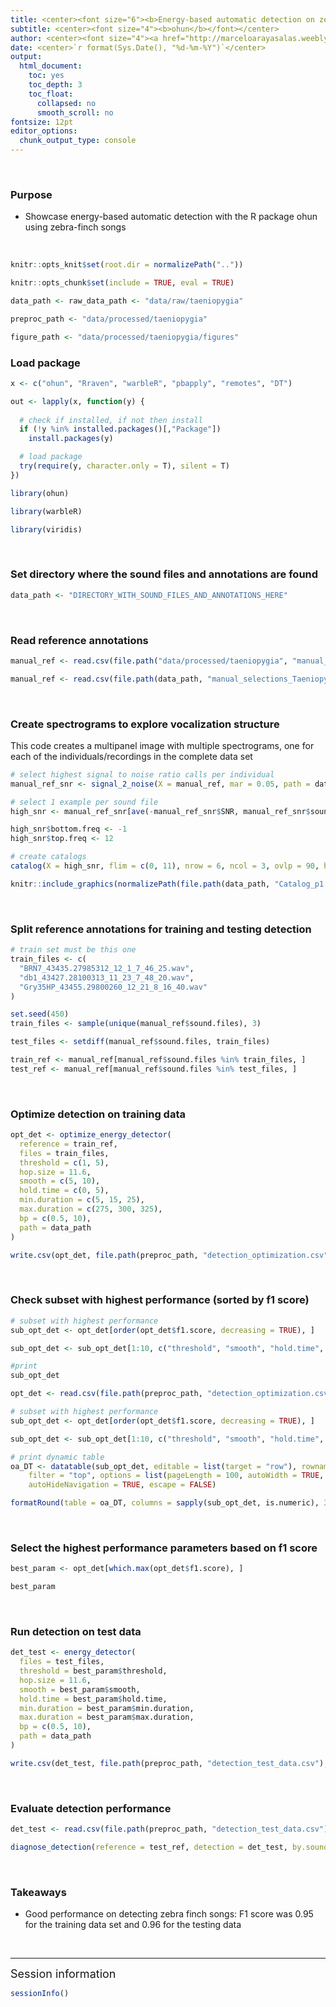 ```yaml
---
title: <center><font size="6"><b>Energy-based automatic detection on zebra finch songs</b></font></center>
subtitle: <center><font size="4"><b>ohun</b></font></center>
author: <center><font size="4"><a href="http://marceloarayasalas.weebly.com/">Marcelo Araya-Salas, PhD</a></font></center>
date: <center>`r format(Sys.Date(), "%d-%m-%Y")`</center>
output:
  html_document:
    toc: yes
    toc_depth: 3
    toc_float:
      collapsed: no
      smooth_scroll: no
fontsize: 12pt 
editor_options: 
  chunk_output_type: console
---
```


&nbsp;

<div class="alert alert-info">

### Purpose

- Showcase energy-based automatic detection with the R package ohun using zebra-finch songs

</div>

&nbsp;


```r

knitr::opts_knit$set(root.dir = normalizePath(".."))

knitr::opts_chunk$set(include = TRUE, eval = TRUE)

data_path <- raw_data_path <- "data/raw/taeniopygia"

preproc_path <- "data/processed/taeniopygia"

figure_path <- "data/processed/taeniopygia/figures"

```

### Load package
```r

x <- c("ohun", "Rraven", "warbleR", "pbapply", "remotes", "DT")

out <- lapply(x, function(y) {
  
  # check if installed, if not then install 
  if (!y %in% installed.packages()[,"Package"]) 
    install.packages(y) 

  # load package
  try(require(y, character.only = T), silent = T)
})

```

```r
library(ohun)

library(warbleR)

library(viridis)
```

&nbsp;

### Set directory where the sound files and annotations are found

```r

data_path <- "DIRECTORY_WITH_SOUND_FILES_AND_ANNOTATIONS_HERE"

```


&nbsp;

### Read reference annotations
```r

manual_ref <- read.csv(file.path("data/processed/taeniopygia", "manual_selections_Taeniopygia.csv"))

```

```r

manual_ref <- read.csv(file.path(data_path, "manual_selections_Taeniopygia.csv"))

```

&nbsp;

### Create spectrograms to explore vocalization structure

This code creates a multipanel image with multiple spectrograms, one for each of the individuals/recordings in the complete data set
```r

# select highest signal to noise ratio calls per individual
manual_ref_snr <- signal_2_noise(X = manual_ref, mar = 0.05, path = data_path)

# select 1 example per sound file
high_snr <- manual_ref_snr[ave(-manual_ref_snr$SNR, manual_ref_snr$sound.files, FUN = rank) <= 1, ]

high_snr$bottom.freq <- -1
high_snr$top.freq <- 12

# create catalogs
catalog(X = high_snr, flim = c(0, 11), nrow = 6, ncol = 3, ovlp = 90, height = 15, width = 20, same.time.scale = TRUE, mar = 0.01, wl = 512, gr = FALSE, spec.mar = 0, lab.mar = 0.001, rm.axes = TRUE, by.row = TRUE, box = TRUE, pal = viridis, parallel = 10, collevels = seq(-140, 0, 5), path = data_path, img.prefix = "same.time", highlight = TRUE, alpha = 0.2)

```

```r

knitr::include_graphics(normalizePath(file.path(data_path, "Catalog_p1.jpeg")))

```

&nbsp;

### Split reference annotations for training and testing detection
```r

# train set must be this one
train_files <- c(
  "BRN7_43435.27985312_12_1_7_46_25.wav",
  "db1_43427.28100313_11_23_7_48_20.wav",
  "Gry35HP_43455.29800260_12_21_8_16_40.wav"
)

```

```r

set.seed(450)    
train_files <- sample(unique(manual_ref$sound.files), 3)    

test_files <- setdiff(manual_ref$sound.files, train_files)

train_ref <- manual_ref[manual_ref$sound.files %in% train_files, ]
test_ref <- manual_ref[manual_ref$sound.files %in% test_files, ]
```

&nbsp;

### Optimize detection on training data
```r

opt_det <- optimize_energy_detector(
  reference = train_ref, 
  files = train_files, 
  threshold = c(1, 5), 
  hop.size = 11.6, 
  smooth = c(5, 10), 
  hold.time = c(0, 5), 
  min.duration = c(5, 15, 25), 
  max.duration = c(275, 300, 325), 
  bp = c(0.5, 10),
  path = data_path
)

```

```r

write.csv(opt_det, file.path(preproc_path, "detection_optimization.csv"), row.names = FALSE)
```

&nbsp;

### Check subset with highest performance (sorted by f1 score)
```r

# subset with highest performance
sub_opt_det <- opt_det[order(opt_det$f1.score, decreasing = TRUE), ]

sub_opt_det <- sub_opt_det[1:10, c("threshold", "smooth", "hold.time", "min.duration", "max.duration", "true.positives", "false.positives",  "false.negatives", "recall", "precision", "f1.score")]

#print 
sub_opt_det

```

```r

opt_det <- read.csv(file.path(preproc_path, "detection_optimization.csv"))

# subset with highest performance
sub_opt_det <- opt_det[order(opt_det$f1.score, decreasing = TRUE), ]

sub_opt_det <- sub_opt_det[1:10, c("threshold", "smooth", "hold.time", "min.duration", "max.duration", "true.positives", "false.positives",  "false.negatives", "recall", "precision", "f1.score")]

# print dynamic table
oa_DT <- datatable(sub_opt_det, editable = list(target = "row"), rownames = FALSE, style = "bootstrap",
    filter = "top", options = list(pageLength = 100, autoWidth = TRUE, dom = "ft"),
    autoHideNavigation = TRUE, escape = FALSE)

formatRound(table = oa_DT, columns = sapply(sub_opt_det, is.numeric), 3)
```

&nbsp;

### Select the highest performance parameters based on f1 score
```r

best_param <- opt_det[which.max(opt_det$f1.score), ]

best_param
```

&nbsp;

### Run detection on test data
```r

det_test <- energy_detector(
  files = test_files, 
  threshold = best_param$threshold, 
  hop.size = 11.6, 
  smooth = best_param$smooth, 
  hold.time = best_param$hold.time, 
  min.duration = best_param$min.duration, 
  max.duration = best_param$max.duration, 
  bp = c(0.5, 10), 
  path = data_path
)
```


```r

write.csv(det_test, file.path(preproc_path, "detection_test_data.csv"), row.names = FALSE)

```

&nbsp;

### Evaluate detection performance

```r

det_test <- read.csv(file.path(preproc_path, "detection_test_data.csv"))

```

```r

diagnose_detection(reference = test_ref, detection = det_test, by.sound.file = FALSE)

```

&nbsp;

<div class="alert alert-info">

### Takeaways

- Good performance on detecting zebra finch songs: F1 score was 0.95 for the training data set and 0.96 for the testing data 

</div>

&nbsp;

---

<font size="4">Session information</font>

```r

sessionInfo()

```
